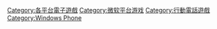[[Category:各平台電子遊戲|Category:各平台電子遊戲]]
[[Category:微软平台游戏|Category:微软平台游戏]]
[[Category:行動電話遊戲|Category:行動電話遊戲]]
[[Category:Windows_Phone|Category:Windows Phone]]